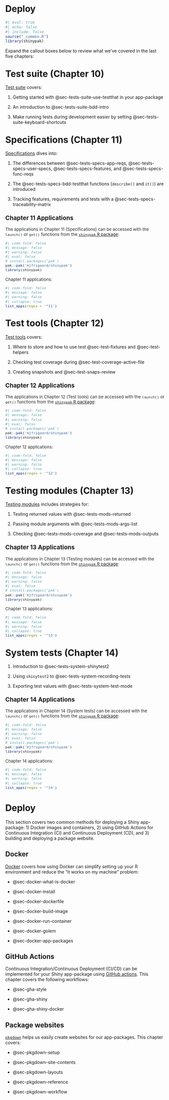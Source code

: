 # Deploy {#sec-deploy .unnumbered}

```r
#| eval: true 
#| echo: false 
#| include: false
source("_common.R")
library(shinypak)
```

Expand the callout boxes below to review what we've covered in the last five chapters:

::: {.callout-note collapse='true'}

## [Test suite (Chapter 10)]{style='font-size: 1.35em;'}

[Test suite](test_suite.qmd) covers:

1. Getting started with @sec-tests-suite-use-testthat in your app-package

2. An introduction to @sec-tests-suite-bdd-intro

3. Make running tests during development easier by setting @sec-tests-suite-keyboard-shortcuts 
:::

::: {.callout-note collapse='true'}

## [Specifications (Chapter 11)]{style='font-size: 1.35em;'}

[Specifications](test_specs.qmd) dives into:

1. The differences between @sec-tests-specs-app-reqs, @sec-tests-specs-user-specs, @sec-tests-specs-features, and @sec-tests-specs-func-reqs

2. The @sec-tests-specs-bdd-testthat functions (`describe()` and `it()`) are introduced

3. Tracking features, requirements and tests with a @sec-tests-specs-traceability-matrix

:::: {.callout-tip collapse='true' appearance='default'}

### [Chapter 11 Applications]{style='font-weight: bold; font-size: 1.15em;'}

::: {style='font-size: 0.95em; color: #282b2d;'}

The applications in Chapter 11 (Specifications) can be accessed with the `launch()` or `get()` functions from the [`shinypak` R package](https://mjfrigaard.github.io/shinypak/):

```r
#| code-fold: false 
#| message: false
#| warning: false
#| eval: false
# install.packages('pak')
pak::pak('mjfrigaard/shinypak')
library(shinypak)
```

Chapter 11 applications:
  
```r
#| code-fold: false 
#| message: false
#| warning: false
#| collapse: true
list_apps(regex = '^11')
```

::: 

::::

:::

::: {.callout-note collapse='true'}

## [Test tools (Chapter 12)]{style='font-size: 1.35em;'}

[Test tools](test_tools.qmd) covers: 

1. Where to store and how to use test @sec-test-fixtures and @sec-test-helpers

2. Checking test coverage during @sec-test-coverage-active-file

3. Creating snapshots and @sec-test-snaps-review

:::: {.callout-tip collapse='true' appearance='default'}

### [Chapter 12 Applications]{style='font-weight: bold; font-size: 1.15em;'}

::: {style='font-size: 0.95em; color: #282b2d;'}

The applications in Chapter 12 (Test tools) can be accessed with the `launch()` or `get()` functions from the [`shinypak` R package](https://mjfrigaard.github.io/shinypak/):

```r
#| code-fold: false 
#| message: false
#| warning: false
#| eval: false
# install.packages('pak')
pak::pak('mjfrigaard/shinypak')
library(shinypak)
```

Chapter 12 applications:
  
```r
#| code-fold: false 
#| message: false
#| warning: false
#| collapse: true
list_apps(regex = '^12')
```

::: 

::::

:::

::: {.callout-note collapse='true'}

## [Testing modules (Chapter 13)]{style='font-size: 1.35em;'}

[Testing modules](test_modules.qmd) includes strategies for: 

1. Testing returned values with @sec-tests-mods-returned

2. Passing module arguments with @sec-tests-mods-args-list

3. Checking @sec-tests-mods-coverage and @sec-tests-mods-outputs

:::: {.callout-tip collapse='true' appearance='default'}

### [Chapter 13 Applications]{style='font-weight: bold; font-size: 1.15em;'}

::: {style='font-size: 0.95em; color: #282b2d;'}

The applications in Chapter 13 (Testing modules) can be accessed with the `launch()` or `get()` functions from the [`shinypak` R package](https://mjfrigaard.github.io/shinypak/):

```r
#| code-fold: false 
#| message: false
#| warning: false
#| eval: false
# install.packages('pak')
pak::pak('mjfrigaard/shinypak')
library(shinypak)
```

Chapter 13 applications:
  
```r
#| code-fold: false 
#| message: false
#| warning: false
#| collapse: true
list_apps(regex = '^13')
```

::: 

::::

:::

::: {.callout-note collapse='true'}

## [System tests (Chapter 14)]{style='font-size: 1.35em;'}

1. Introduction to @sec-tests-system-shinytest2

1. Using `shinytest2` to @sec-tests-system-recording-tests

1. Exporting test values with @sec-tests-system-test-mode

:::: {.callout-tip collapse='true' appearance='default'}

### [Chapter 14 Applications]{style='font-weight: bold; font-size: 1.15em;'}

::: {style='font-size: 0.95em; color: #282b2d;'}

The applications in Chapter 14 (System tests) can be accessed with the `launch()` or `get()` functions from the [`shinypak` R package](https://mjfrigaard.github.io/shinypak/):

```r
#| code-fold: false 
#| message: false
#| warning: false
#| eval: false
# install.packages('pak')
pak::pak('mjfrigaard/shinypak')
library(shinypak)
```

Chapter 14 applications:
  
```r
#| code-fold: false 
#| message: false
#| warning: false
#| collapse: true
list_apps(regex = '^14')
```

::: 

::::

:::

# Deploy

This section covers two common methods for deploying a Shiny app-package: 1) Docker images and containers, 2) using GitHub Actions for Continuous Integration (CI) and Continuous Deployment (CD), and 3) building and deploying a package website. 

## Docker

[Docker](docker.qmd) covers how using Docker can simplify setting up your R environment and reduce the "it works on my machine" problem:
  
-   @sec-docker-what-is-docker 

-   @sec-docker-install

-   @sec-docker-dockerfile

-   @sec-docker-build-image

-   @sec-docker-run-container

-   @sec-docker-golem

-   @sec-docker-app-packages
  
## GitHub Actions

Continuous Integration/Continuous Deployment (CI/CD) can be implemented for your Shiny app-package using [GitHub actions](gha.qmd). This chapter covers the following workflows:

-   @sec-gha-style

-   @sec-gha-shiny

-   @sec-gha-shiny-docker

## Package websites 

[`pkgdown`](pkgdown.qmd) helps us easily create websites for our app-packages. This chapter covers:
  
-   @sec-pkgdown-setup 

-   @sec-pkgdown-site-contents
    
-   @sec-pkgdown-layouts

-   @sec-pkgdown-reference
    
-   @sec-pkgdown-workflow